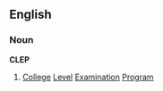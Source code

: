 {{wikipedia}}

==English==

===Noun===

'''CLEP'''

#[[College]] [[Level]] [[Examination]] [[Program]]